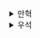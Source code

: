 <details>
  <summary>만혁</summary>
  #  일급 함수 2 


## 배열에 대한 카피-온-라이트 리팩터링



### 1. 본문과 앞부분, 뒷부분을 확인하기


```js

function arraySet(array, idx, value) {
    const copy = array.slice(); // 앞부분
    copy[idx] = value; // 본문
    return copy; // 뒷부분
}

function dropLast(array, idx, value) {
    const copy = array.slice(); // 앞부분
    copy.pop(); // 본문
    return copy; // 뒷부분
}
```


### 2. 함수 빼내기

```js
// as-is
function arraySet(array, idx, value) {
    const copy = array.slice();
    copy[idx] = value;
    return copy; 
}

// to-be
function arraySet(array, idx, value) {
    return withArrayCopy(array);
}

function withArrayCopy(array) {
    const copy = array.slice();
    copy[idx] = value; // 아직 정의되지 않은 변수
    return copy;
}
```


### 3. 콜백 빼내기

```js
function arraySet(array, idx, value) {
    return withArrayCopy(
        array,
        function(copy) { copy[idx] = value }
        );
}


// 카피-온-라이트 원칙을 따르고 재사용할 수 있는 함수
function withArrayCopy(array, modify) {
    const copy = array.slice();
    modify(copy);
    return copy;
}
```




<details>
 <summary>연습 문제</summary>

### `withArrayCopy()` 함수 적용해보기


```js
function push(array, elem) {
    return withArrayCopy(
        array,
        function() { copy.push(elem) }
        )
}

function dropLast(array) {
    return withArrayCopy(
        array,
        function() { copy.pop() }
        )
}

function dropFirst(array) {
    return withArrayCopy(
        array,
        function() { copy.shift() }
        )
}
```

### object 에도 사용 가능한 카피-온-라이트 버전을 만들어라

```js

function withObjectCopy(object, modify) {
    const copy = Object.assign({}, object);
    modify(copy);
    return copy;
}


function objectSet(object, key, value) {
    return withObjectCopy(
        object,
        function(copy) { copy[key] = value }
    )
}

function objectDelete(object, key) {
    return withObjectCopy(
        object,
        function(copy) { delete copy[key] }
    );
}
```


### `tryCatch()`  만들어라

`tryCatch(sendEmail, logToSnapErrors)` 이렇게 쓸 수 있게~~

```js
function tryCatch(f, e) {
    try {
        return f();
    } catch (error) {
        return e(error);
    }
}
```

### `when()` 함수를 만들어라

```js
when(hasItem(cart, "shoes"), function() {return setPriceByName(cart, "shoes", 0)})
```


```js
function when(predicate, f) {
    if (predicate) {
        return f()
    }
}
```

### `when()` 함수를  `IF()` 로 이름 바꾸고 `else` 를 추가해라

```js
function IF(predicate, then, ELSE) {
    if (predicate) {
        return then();
    } else {
        return ELSE();
    }
}
```
</details>


## 함수를 리턴하는 함수


### 원래 코드
```js
try { 
    saveUserData(user); 
} catch (error) { 
    logToSnapErrors(error);
} 
```

### 이름을 명확하게 바꿈

```js
try { 
    saveUserDataNoLogging(user); 
} catch (error) { 
    logToSnapErrors(error);
} 
```

### 로그를 남기는 함수

```js
function saveUserDataWithLogging(user) { // 앞부분
    try { 
        saveUserDataNoLogging(user);  // 본문
    } catch (error) {  // 뒷부분
        logToSnapErrors(error); 
    } 
}

function fetchProductWithLogging(user) { // 앞부분
    try { 
        fetchProductNoLogging(user); // 본문
    } catch (error) {  // 뒷 부분
        logToSnapErrors(error); 
    } 
}
```

### 중복 제거

```js
function (arg) {
    try { 
        saveUserDataNoLogging(arg); 
    } catch (error) {  
        logToSnapErrors(error); 
    } 
}

function (arg) {
    try { 
        fetchProductNoLogging(arg); 
    } catch (error) {  
        logToSnapErrors(error); 
    } 
}
```

### 함수 본문을 콜백으로 바꾸기

```js
function wrapLogging(f) {
    return function (arg) {
        try { 
            f(arg); 
        } catch (error) {  
            logToSnapErrors(error); 
        } 
    }
}

const saveUserDataWithLogging = wrapLogging(saveUserDataNoLogging)
saveUserDataWithLogging(user) // 함수 호출
```




<details>
 <summary>연습 문제</summary>

### 예외가 발생했을 때 에러를 무시하는 함수, 최소 3개의 인자를 갖는 함수에서 쓸 수 있어야함


```js
function wrapIgnoreErrors(f) {
    return function(f1, f2, f3) {
        try {
            return f(f1, f2, f3);
        } catch (error) {
            return null;
        }
    }
}
```


### 다른 숫자에 어떤 숫자를 더하는 `makeAdder()` 함수 만들기



```js
// 사용 예시
const increment = makeAdder(1); 
increment(10) // > 11

const plus10 = makeAdder(10);
plus10(12) // > 22


function makeAdder(x) {
    return function(y) {
        return x + y;
    }
}
```




</details>
</details><details>
  <summary>우석</summary>
  # 일급함수 2
## 콜백 빼내기 리팩터링의 장점
```js
function withArrayCopy(array, modify) {
  var copy = array.slice();
  modify(array);
  return copy;
}

// 활용
function arraySet(array, idx, value) {
  return withArrayCopy(array, function(copy) {
    copy[idx] = value;
  })
}
```
- withArrayCopy()는 배열과 콜백 메서드를 인자로 받고, 배열에 카피-온-라이트를 적용한 후 콜백 메서드를 수행하고 반환한다.
- 즉, 카피-온-라이트를 적용해주는 메서드이다. 이렇게 구현하면 카피-온-라이트가 필요한 곳에 매번 구현할 필요 없이 withArrayCopy()를 사용하면 된다.
- 또한 카피-온-라이트에 대한 코드를 한 곳에서 관리할 수 있고, 함수의 동작을 최적화하기 편리하다.
<br></br>
## 콜백 빼내기 리팩터링의 단점
- 하지만 이러한 방식에도 2가지 문제점이 존재한다.
  1. 어떤 부분에 카피-온-라이트를 적용하는 것을 깜빡할 수 있다.
  2. 모든 코드에 수동으로 withArrayCopy()를 적용해야 한다.
<br></br>


## 해결책: 함수 팩토리를 활용하라
```js
function wrapWithArrayCopy(f) {
  return function(array, arg1, arg2, arg3) {
    var copy = array.slice();
    f(array, arg1, arg2, arg3);
    return copy;
  }
}

var arraySetWithCopy = wrapWithArrayCopy(arraySet);
```
- 책에서는 함수를 리턴하는 함수 팩토리를 사용하는 방식을 제안한다.
- 함수 팩토리는 함수에 콜백 인자를 추가하는 대신 해당 함수를 새로운 함수로 감싼다.
- 이 경우 카피-온-라이트가 적용된 메서드인지 명확히 알 수 있다 (카피-온-라이트로 감싼 함수를 만들고, 카피-온-라이트 동작에 대한 내용을 메서드 명으로 식별한다.)
- 단, 모든 코드에 적용이 필요한 점은 변하지 않는다.
- 함수 팩토리는 적절하게 사용하면 유용하지만 코드를 복잡하게 만드는 요소이기도 하기 때문에 꼭 필요한 때인지를 고민하며 사용하자.
</details>